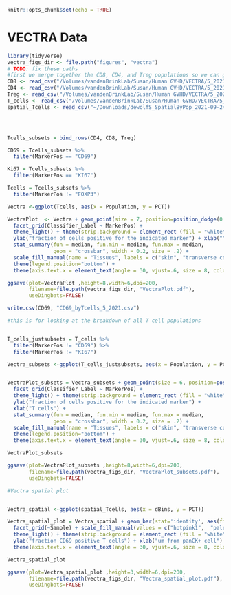 ```r
knitr::opts_chunk$set(echo = TRUE)
```

# VECTRA Data 

```r
library(tidyverse)
vectra_figs_dir <- file.path("figures", "vectra")
# TODO: fix these paths
#first we merge together the CD8, CD4, and Treg populations so we can graph together (this is the output from Nick Socci, after being run through a pipeline based on the original Halo output files)
CD8 <- read_csv("/Volumes/vandenBrinkLab/Susan/Human GVHD/VECTRA/5_2021/results 2/2021-06-20/dewolfs_Proj01_5.5.1_20210620__Tcell_CD8_pos__TABLES.csv")
CD4 <- read_csv("/Volumes/vandenBrinkLab/Susan/Human GVHD/VECTRA/5_2021/results 2/2021-06-20/dewolfs_Proj01_5.5.1_20210620__Tcell_CD8_neg__TABLES.csv")
Treg <- read_csv("/Volumes/vandenBrinkLab/Susan/Human GVHD/VECTRA/5_2021/results 2/2021-06-20/dewolfs_Proj01_5.5.1_20210620__Treg__TABLES.csv")
T_cells <- read_csv("/Volumes/vandenBrinkLab/Susan/Human GVHD/VECTRA/5_2021/results 2/2021-06-20/dewolfs_Proj01_5.5.1_20210620__T_cell__TABLES.csv")
spatial_Tcells <- read_csv("~/Downloads/dewolfS_SpatialByPop_2021-09-24/dewolfs_Proj01_SpatialProfiles_5.5.1_Pop__T_cell___TABLES.csv")




Tcells_subsets = bind_rows(CD4, CD8, Treg)

CD69 = Tcells_subsets %>%
  filter(MarkerPos == "CD69")

Ki67 = Tcells_subsets %>%
  filter(MarkerPos == "KI67")

Tcells = Tcells_subsets %>%
  filter(MarkerPos != "FOXP3")

Vectra <-ggplot(Tcells, aes(x = Population, y = PCT))

VectraPlot  <- Vectra + geom_point(size = 7, position=position_dodge(0.2), aes (fill = Sample), shape=21, color="black") +
  facet_grid(Classifier_Label ~ MarkerPos) +
  theme_light() + theme(strip.background = element_rect (fill = "white"), strip.text = element_text(colour = "black")) +
  ylab("fraction of cells positive for the indicated marker") + xlab("") +
  stat_summary(fun = median, fun.min = median, fun.max = median,
               geom = "crossbar", width = 0.2, size = .2) +
  scale_fill_manual(name = "Tissues", labels = c("skin", "transverse colon", "duodenum", "ascending colon", "ileum", "jejunum"), values = c("springgreen4", "palevioletred2", "mediumpurple", "hotpink1", "slateblue1", "slateblue3")) +
  theme(legend.position="bottom") +
  theme(axis.text.x = element_text(angle = 30, vjust=.6, size = 8, color = "black"), axis.text.y = element_text(color = "black", size = 8))

ggsave(plot=VectraPlot ,height=8,width=6,dpi=200,
       filename=file.path(vectra_figs_dir, "VectraPlot.pdf"),
       useDingbats=FALSE)

write.csv(CD69, "CD69_byTcells_5_2021.csv")

#this is for looking at the breakdown of all T cell populations


T_cells_justsubsets = T_cells %>%
  filter(MarkerPos != "CD69") %>%
  filter(MarkerPos != "KI67")

Vectra_subsets <-ggplot(T_cells_justsubsets, aes(x = Population, y = PCT))


VectraPlot_subsets = Vectra_subsets + geom_point(size = 6, position=position_dodge(width = 0.2), aes (fill = Sample), shape=21) +
  facet_grid(Classifier_Label ~ MarkerPos) +
  theme_light() + theme(strip.background = element_rect (fill = "white"), strip.text = element_text(colour = "black")) +
  ylab("fraction of cells positive for the indicated marker") + 
  xlab("T cells") +
  stat_summary(fun = median, fun.min = median, fun.max = median,
               geom = "crossbar", width = 0.2, size = .2) +
  scale_fill_manual(name = "Tissues", labels = c("skin", "transverse colon", "duodenum", "ascending colon", "ileum", "jejunum"), values = c("springgreen4", "palevioletred2", "mediumpurple", "hotpink1", "slateblue1", "slateblue3")) +
  theme(legend.position="bottom") +
  theme(axis.text.x = element_text(angle = 30, vjust=.6, size = 8, color = "black"), axis.text.y = element_text(color = "black", size = 8))

VectraPlot_subsets

ggsave(plot=VectraPlot_subsets ,height=8,width=6,dpi=200,
       filename=file.path(vectra_figs_dir, "VectraPlot_subsets.pdf"),
       useDingbats=FALSE)

#Vectra spatial plot


Vectra_spatial <-ggplot(spatial_Tcells, aes(x = dBins, y = PCT))

Vectra_spatial_plot = Vectra_spatial + geom_bar(stat='identity', aes(fill=Sample)) +
  facet_grid(~Sample) + scale_fill_manual(values = c("hotpink1",  "palevioletred2", "mediumpurple", "slateblue1", "slateblue3", "springgreen4")) +
  theme_light() + theme(strip.background = element_rect (fill = "white"), strip.text = element_text(colour = "black")) +
  ylab("fraction CD69 positive T cells") + xlab("um from panCK+ cell") +
  theme(axis.text.x = element_text(angle = 30, vjust=.6, size = 8, color = "black"), axis.text.y = element_text(color = "black", size = 8)) + theme(legend.position = "none")

Vectra_spatial_plot

ggsave(plot=Vectra_spatial_plot ,height=3,width=6,dpi=200,
       filename=file.path(vectra_figs_dir, "Vectra_spatial_plot.pdf"),
       useDingbats=FALSE)
```
